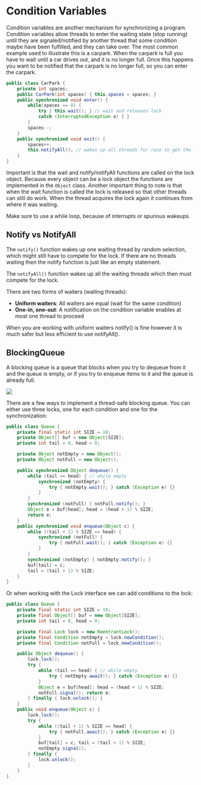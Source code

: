
# Condition Variables

Condition variables are another mechanism for synchronizing a program. Condition variables allow threads to enter the waiting state (stop running) until they are signaled/notified by another thread that some condition maybe have been fulfilled, and they can take over. The most common example used to illustrate this is a carpark. When the carpark is full you have to wait until a car drives out, and it is no longer full. Once this happens you want to be notified that the carpark is no longer full, so you can enter the carpark.

```java
public class CarPark {
    private int spaces;
    public CarPark(int spaces) { this.spaces = spaces; }
    public synchronized void enter() {
        while(spaces == 0) {
            try { this.wait(); } // wait and releases lock
            catch (InterruptedException e) { }
        }
        spaces--;
    }
    public synchronized void exit() {
        spaces++;
        this.notifyAll(); // wakes up all threads for race to get the lock
    }
}
```

Important is that the wait and notify/notifyAll functions are called on the lock object. Because every object can be a lock object the functions are implemented in the `Object` class. Another important thing to note is that when the wait function is called the lock is released so that other threads can still do work. When the thread acquires the lock again it continues from where it was waiting.

<Callout type="warning">
Make sure to use a while loop, because of interrupts or spurious wakeups.
</Callout>

## Notify vs NotifyAll

The `notify()` function wakes up one waiting thread by random selection, which might still have to compete for the lock. If there are no threads waiting then the notify function is just like an empty statement.

The `notifyAll()` function wakes up all the waiting threads which then must compete for the lock.

There are two forms of waiters (waiting threads):

- **Uniform waiters**: All waiters are equal (wait for the same condition)
- **One-in, one-out**: A notification on the condition variable enables at most one thread to proceed

When you are working with uniform waiters notify() is fine however it is much safer but less efficient to use notifyAll().

## BlockingQueue

A blocking queue is a queue that blocks when you try to dequeue from it and the queue is empty, or if you try to enqueue items to it and the queue is already full.

<Image 
    src="/cs/concurrentCircularBlockingQueue.png"
    caption="A circular blocking queue."
    width={500}
/>

There are a few ways to implement a thread-safe blocking queue. You can either use three locks, one for each condition and one for the synchronization:

```java
public class Queue {
    private final static int SIZE = 10;
    private Object[] buf = new Object[SIZE];
    private int tail = 0, head = 0;

    private Object notEmpty = new Object();
    private Object notFull = new Object();

    public synchronized Object dequeue() {
        while (tail == head) { // while empty
            synchronized (notEmpty) {
                try { notEmpty.wait(); } catch (Exception e) {}
            }
        }
        synchronized (notFull) { notFull.notify(); }
        Object e = buf[head]; head = (head + 1) % SIZE;
        return e;
    }
    public synchronized void enqueue(Object c) {
        while ((tail + 1) % SIZE == head) {
            synchronized (notFull) {
                try { notFull.wait(); } catch (Exception e) {}
            }
        }
        synchronized (notEmpty) { notEmpty.notify(); }
        buf[tail] = c;
        tail = (tail + 1) % SIZE;
    }
}
```

Or when working with the Lock interface we can add conditions to the lock:

```java
public class Queue {
    private final static int SIZE = 10;
    private final Object[] buf = new Object[SIZE];
    private int tail = 0, head = 0;

    private final Lock lock = new ReentrantLock();
    private final Condition notEmpty = lock.newCondition();
    private final Condition notFull = lock.newCondition();

    public Object dequeue() {
        lock.lock();
        try {
            while (tail == head) { // while empty
                try { notEmpty.await(); } catch (Exception e) {}
            }
            Object e = buf[head]; head = (head + 1) % SIZE;
            notFull.signal(); return e;
        } finally { lock.unlock(); }
    }
    public void enqueue(Object c) {
        lock.lock();
        try {
            while ((tail + 1) % SIZE == head) {
                try { notFull.await(); } catch (Exception e) {}
            }
            buf[tail] = c; tail = (tail + 1) % SIZE;
            notEmpty.signal();
        } finally {
            lock.unlock();
        }
    }
}
```
